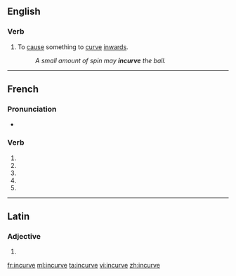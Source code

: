 {{also|incurvé}}
==English==

===Verb===
{{en-verb|incurves|incurving|incurved}}

# {{context|rare}} To [[cause]] something to [[curve]] [[inwards]].
#: ''A small amount of spin may '''incurve''' the ball.''

----

==French==

===Pronunciation===
* {{homophones|lang=fr|incurvent|incurves}}

===Verb===
{{fr-verb-form}}

# {{conjugation of|incurver||1|s|pres|ind|lang=fr}}
# {{conjugation of|incurver||3|s|pres|ind|lang=fr}}
# {{conjugation of|incurver||1|s|pres|sub|lang=fr}}
# {{conjugation of|incurver||1|s|pres|sub|lang=fr}}
# {{conjugation of|incurver||2|s|imp|lang=fr}}

----

==Latin==

===Adjective===
{{la-adj-form|incurve}}

# {{inflection of|incurvus|incurvus|voc|m|s|lang=la}}

[[fr:incurve]]
[[ml:incurve]]
[[ta:incurve]]
[[vi:incurve]]
[[zh:incurve]]